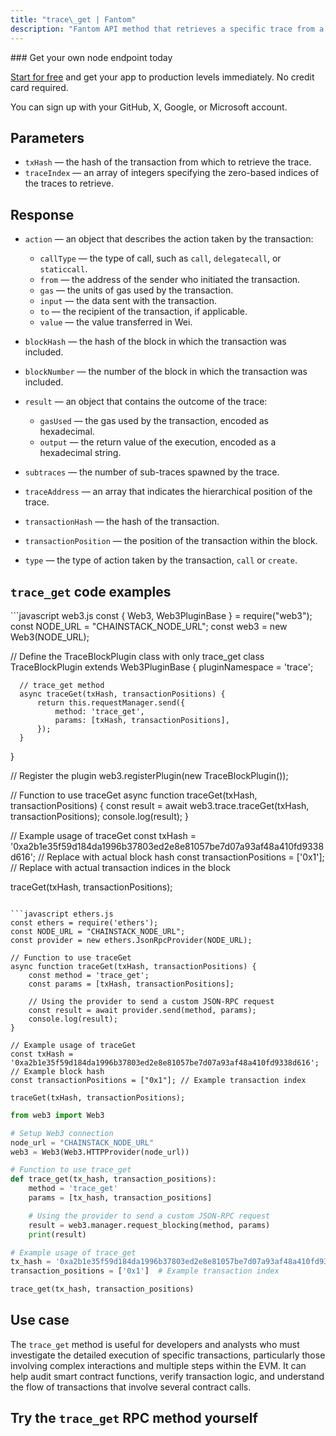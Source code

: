 ---
title: "trace\_get | Fantom"
description: "Fantom API method that retrieves a specific trace from a transaction by index. Th method is part of the Ethereum client's tracing API, which provides detailed insights into individual transaction steps within the Ethereum Virtual Machine (EVM). It is particularly useful for analyzing transactions with multiple internal calls and operations."
---

<Check>
  ### Get your own node endpoint today

  [Start for free](https://console.chainstack.com/) and get your app to production levels immediately. No credit card required.

  You can sign up with your GitHub, X, Google, or Microsoft account.
</Check>

## Parameters

* `txHash` — the hash of the transaction from which to retrieve the trace.
* `traceIndex` — an array of integers specifying the zero-based indices of the traces to retrieve.

## Response

* `action` — an object that describes the action taken by the transaction:

  * `callType` — the type of call, such as `call`, `delegatecall`, or `staticcall`.
  * `from` — the address of the sender who initiated the transaction.
  * `gas` — the units of gas used by the transaction.
  * `input` — the data sent with the transaction.
  * `to` — the recipient of the transaction, if applicable.
  * `value` — the value transferred in Wei.

* `blockHash` — the hash of the block in which the transaction was included.

* `blockNumber` — the number of the block in which the transaction was included.

* `result` — an object that contains the outcome of the trace:

  * `gasUsed` — the gas used by the transaction, encoded as hexadecimal.
  * `output` — the return value of the execution, encoded as a hexadecimal string.

* `subtraces` — the number of sub-traces spawned by the trace.

* `traceAddress` — an array that indicates the hierarchical position of the trace.

* `transactionHash` — the hash of the transaction.

* `transactionPosition` — the position of the transaction within the block.

* `type` — the type of action taken by the transaction, `call` or `create`.

## `trace_get` code examples

<CodeGroup>
  ```javascript web3.js
  const { Web3, Web3PluginBase } = require("web3");
  const NODE_URL = "CHAINSTACK_NODE_URL";
  const web3 = new Web3(NODE_URL);

  // Define the TraceBlockPlugin class with only trace_get
  class TraceBlockPlugin extends Web3PluginBase {
      pluginNamespace = 'trace';

      // trace_get method
      async traceGet(txHash, transactionPositions) {
          return this.requestManager.send({
              method: 'trace_get',
              params: [txHash, transactionPositions],
          });
      }
  }

  // Register the plugin
  web3.registerPlugin(new TraceBlockPlugin());

  // Function to use traceGet
  async function traceGet(txHash, transactionPositions) {
      const result = await web3.trace.traceGet(txHash, transactionPositions);
      console.log(result);
  }

  // Example usage of traceGet
  const txHash = '0xa2b1e35f59d184da1996b37803ed2e8e81057be7d07a93af48a410fd9338d616'; // Replace with actual block hash
  const transactionPositions = ['0x1']; // Replace with actual transaction indices in the block

  traceGet(txHash, transactionPositions);
  ```

  ```javascript ethers.js
  const ethers = require('ethers');
  const NODE_URL = "CHAINSTACK_NODE_URL";
  const provider = new ethers.JsonRpcProvider(NODE_URL);

  // Function to use traceGet
  async function traceGet(txHash, transactionPositions) {
      const method = 'trace_get';
      const params = [txHash, transactionPositions];

      // Using the provider to send a custom JSON-RPC request
      const result = await provider.send(method, params);
      console.log(result);
  }

  // Example usage of traceGet
  const txHash = '0xa2b1e35f59d184da1996b37803ed2e8e81057be7d07a93af48a410fd9338d616'; // Example block hash
  const transactionPositions = ["0x1"]; // Example transaction index

  traceGet(txHash, transactionPositions);
  ```

  ```python web3.py
  from web3 import Web3

  # Setup Web3 connection
  node_url = "CHAINSTACK_NODE_URL"
  web3 = Web3(Web3.HTTPProvider(node_url))

  # Function to use trace_get
  def trace_get(tx_hash, transaction_positions):
      method = 'trace_get'
      params = [tx_hash, transaction_positions]

      # Using the provider to send a custom JSON-RPC request
      result = web3.manager.request_blocking(method, params)
      print(result)

  # Example usage of trace_get
  tx_hash = '0xa2b1e35f59d184da1996b37803ed2e8e81057be7d07a93af48a410fd9338d616'  # Example block hash
  transaction_positions = ['0x1']  # Example transaction index

  trace_get(tx_hash, transaction_positions)
  ```
</CodeGroup>

## Use case

The `trace_get` method is useful for developers and analysts who must investigate the detailed execution of specific transactions, particularly those involving complex interactions and multiple steps within the EVM. It can help audit smart contract functions, verify transaction logic, and understand the flow of transactions that involve several contract calls.

## Try the `trace_get` RPC method yourself
